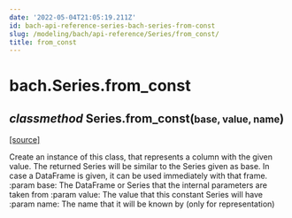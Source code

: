 ```yaml
---
date: '2022-05-04T21:05:19.211Z'
id: bach-api-reference-series-bach-series-from-const
slug: /modeling/bach/api-reference/Series/from_const/
title: from_const
---
```


# bach.Series.from_const

<div className="method">

<h2 className="signature-method"><span className="type-annotation"><em>classmethod</em></span> <span className="additional-name">Series.</span><span className="name">from_const(</span><small className="parameter-list"><span className="parameter" id="base">base</span>, <span className="parameter" id="value">value</span>, <span className="parameter" id="name">name</span></small>)</h2>


&#8203;<span className="view-source">[[source]](https://github.com/objectiv/objectiv-analytics/blob/main/bach/bach/series/series.py)</span>

<div className="content">

Create an instance of this class, that represents a column with the given value.
The returned Series will be similar to the Series given as base. In case a DataFrame is given,
it can be used immediately with that frame.
:param base:    The DataFrame or Series that the internal parameters are taken from
:param value:   The value that this constant Series will have
:param name:    The name that it will be known by (only for representation)


</div>


</div>
